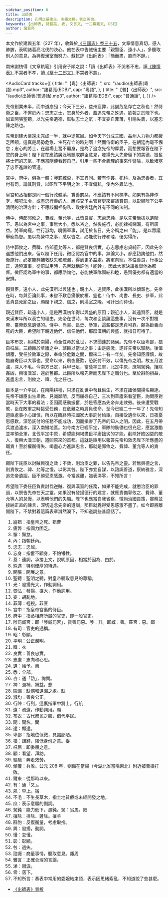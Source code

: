 ```yaml
---
sidebar_position: 6
title: 出師表
description: 孔明之辭後主，志盡文暢，表之英也。
keywords: [出師表, 諸葛亮, 表, 文言文, 十二篇範文, DSE]
author: 諸葛亮
---
```


<Intro>

本文作於建興五年（227 年），收錄於[《三國志》卷三十五](https://zh.wikisource.org/wiki/三國志/卷35)，文章情意真切，感人肺腑，表明諸葛亮北伐的決心。他在表中告誡後主要「親賢臣、遠小人」，多聽取別人的意見，為興復漢室而努力。蘇軾評《出師表》：「簡而盡，直而不肆。」

南宋謝枋得《文章軌範》引用安子順之說：「讀《出師表》不哭者不忠，讀[《陳情表》](<https://zh.wikisource.org/wiki/陳情表_(西晉)>)不哭者不孝，讀[《祭十二郎文》](https://zh.wikisource.org/wiki/祭十二郎文)不哭者不慈」。

</Intro>

<AudioCard
  tracks={[
    {
      title: "【粵】〈出師表〉",
      src: "/audio/出師表(粵語).mp3",
      author: "諸葛亮(EDB)",
      cap: "粵語",
    },
    {
      title: "【普】〈出師表〉",
      src: "/audio/出師表(普通話).mp3",
      author: "諸葛亮(EDB)",
      cap: "普通話",
    },
  ]}
/>

<MainText>

<Commentary type="button" group="translation" label="語譯" />

<div className="main prose">

先帝創業未半，而中道<Annotate title="指皇帝之死。">崩殂</Annotate>；今天下三分，益州<Annotate title="指國力困乏。">疲弊</Annotate>，此誠危急存亡之秋也！然侍衞之臣，不<Annotate title="懈怠。">懈</Annotate>於<Annotate title="指朝廷內。">內</Annotate>；<Annotate title="忠誠。">忠志</Annotate>之士，<Annotate title="指奮不顧身，不怕犧牲。">忘身</Annotate>於外者，<Annotate title="連詞，承接上文，說明原因，相當於因為、由於。">蓋</Annotate>追先帝之<Annotate title="特別優厚的待遇。">殊遇</Annotate>，欲報之於陛下也。誠宜<Annotate title="開展之意。">開張</Annotate><Annotate title="聖明之聽，對皇帝聽取意見的尊稱。">聖聽</Annotate>，以<Annotate title="發揚光大，作動詞用。">光</Annotate>先帝遺德，<Annotate title="發揚、擴大，作動詞用。">恢弘</Annotate>志士之氣﹔不宜<Annotate title="胡亂地。">妄</Annotate>自<Annotate title="輕視。菲粵[匪][fei2]">菲薄</Annotate>，引喻失義，以塞忠諫之路也。

<Commentary type="text" group="translation">
  <Remark title="語譯">
    先帝創建大業還未完成一半，就中途駕崩。如今天下分成三國，益州人力物力都疲乏困頓，這真是局勢危急、生死存亡的時刻啊！然而侍衛的臣子，在朝廷內毫不懈怠；忠心的將士，在疆場上奮不顧身，是為了追念先帝的厚愛，而想要報答在陛下您的身上啊！陛下實在應該廣泛地聽取群臣意見，發揚光大先帝留下的美德，振奮將士們的志氣，不應當隨便看輕自己，引用一些不合義理的事來作譬喻，以致堵塞了忠臣進諫的管道。
  </Remark>
</Commentary>

<p><Annotate title="指皇帝宮裏的侍臣。">宮中</Annotate>、<Annotate title="指丞相府所屬的官吏，即一般官吏。">府中</Annotate>，俱為一體；<Annotate title="賞善罰惡。">陟罰臧否</Annotate>，不宜異同。若有作姦、犯科，及為忠善者，宜付<Annotate title="官吏的通稱。">有司</Annotate>，論其刑賞，以<Annotate title="彰顯。">昭陛</Annotate>下<Annotate title="公正嚴明。">平明</Annotate>之治；不宜偏私，使內外異法也。</p>

<Commentary type="text" group="translation">
  <Remark title="語譯">
    皇宮和丞相都是同一個行政體系，賞善罰惡，不應該有不同標準。如果有為非作歹、觸犯法令，或盡忠行善的人，應該交予主管官吏來審議賞罰，以彰顯陛下公平清明的治理方針；不應該偏袒徇私，致使宮廷內外有不同的法制。
  </Remark>
</Commentary>

侍中、侍郎郭攸之、費禕、董允等，此皆<Annotate title="善良忠實。">良實</Annotate>，<Annotate title="志向和心思。">志慮</Annotate>忠純，是以先帝簡拔以<Annotate title="給予。粵[惠][wai6]">遺</Annotate>陛下。愚以為宮中之事，事無大小，<Annotate title="全部。">悉</Annotate>以<Annotate title="通「諮」，詢問。">咨</Annotate>之，然後施行，必能<Annotate title="彌補、補益。粵[悲][bei1]">裨</Annotate>補<Annotate title="缺憾和遺漏之處。">闕漏</Annotate>，有所廣益。將軍向寵，性行<Annotate title="善良公正。">淑均</Annotate>，曉暢軍事，試用於昔日，先帝稱之曰「能」，是以眾議舉寵為督。愚以為營中之事，悉以咨之，必能使<Annotate title="行列，這裏指軍中將士。行粵[航][hong4]">行陣</Annotate>和睦，優劣得所。

<Commentary type="text" group="translation">
  <Remark title="語譯">
    侍中郭攸之、費禕、侍郎董允等人，都是賢良信實，心志思慮忠貞純正，因此先帝選拔他們出來，留以陛下任用。微臣認為官中的事，無論大小，都應諮詢他們，然後施行，必定能夠補救缺失和疏漏，得到更多益處。將軍向寵，本性善良，行事公正，通曉軍事，從前試用時，先帝就稱許他「能幹」，因此大家決議推舉他為都督。微臣認為軍中的事，都應諮詢他，必能使軍隊團結和睦，愚賢優劣都有適當的安排。
  </Remark>
</Commentary>

親賢臣，<Annotate title="疏遠，作動詞用。粵[願][jyun6]">遠</Annotate>小人，此先漢所以興隆也﹔親小人，遠賢臣，此後漢所以傾頹也。先帝在時，每與臣論此事，未嘗不歎息痛恨於桓、靈也！侍中、尚書、長史、參軍，此悉貞良死節之臣，願陛下親之、信之，則漢室之隆，可計日而待也。

<Commentary type="text" group="translation">
  <Remark title="語譯">
    親近賢臣，疏遠小人，這是西漢初年得以興盛的原因；親近小人，疏遠賢臣，就是東漢末年所以衰亡的理由。先帝在世時，每次和臣談論這些事，沒有一次不對桓帝、靈帝歎息遺憾的。侍中、尚書、長史、參軍，這些都是忠貞可靠，願為節義而死的大臣，希望陛下親近他們、信任他們，那麼漢朝的興盛，就指日可待了。
  </Remark>
</Commentary>

臣本<Annotate title="古代庶民之服，借代平民。">布衣</Annotate>，躬耕於南陽，苟全性命於亂世，不求<Annotate title="聞名。粵[問][man6]">聞</Annotate><Annotate title="顯達。">達</Annotate>於諸侯。先帝不以臣<Annotate title="指地位低微，見識鄙陋。">卑鄙</Annotate>，<Annotate title="謙辭，降低身份之意。粵[委][wai2]">猥</Annotate>自<Annotate title="即委屈之意。">枉屈</Annotate>，三<Annotate title="看望、拜訪。">顧</Annotate>臣於草廬之中，諮臣以當世之事；由是感激，遂許先帝以<Annotate title="奔走效勞。">驅馳</Annotate>。後值<Annotate title="兵敗。">傾覆</Annotate>，受任於敗軍之際，奉命於危難之間，<Annotate title="從那時以來。">爾來</Annotate>二十<Annotate title="通「又」。">有</Annotate>一年矣。先帝知臣謹慎，故臨崩寄臣以大事也。受命以來，<Annotate title="早上。粵[宿][suk1]">夙</Annotate>夜憂歎，恐託付不效，以傷先帝之明。故五月渡瀘，深入<Annotate title="不生長草木，指土地貧瘠或未經開發之地。">不毛</Annotate>。今南方已定，兵甲已足，當獎率三軍，北定中原，<Annotate title="表示意願的副詞。">庶竭</Annotate><Annotate title="能力低下，愚鈍。">駑鈍</Annotate>，<Annotate title="排除、鏟除。攘粵[羊][joeng4]">攘除</Annotate>姦凶，興復漢室，還於舊都。此臣所以報先帝而忠陛下之職分也。至於<Annotate title="反復衡量，考慮取捨。">斟酌</Annotate>損益，進盡忠言，則攸之、禕、允之任也。

<Commentary type="text" group="translation">
  <Remark title="語譯">
    臣本是一介平民，在南陽耕種，只求在亂世中苟且偷生，不求在諸侯間揚名顯達。先帝不嫌臣出生卑微、見識鄙陋，反而屈辱自己，三次到草廬來看望臣，詢問臣對當時天下大事的看法；臣因而感動振奮，於是答應為先帝奔走效勞。後來遭受戰敗，臣在敗軍之時接受任務，在危難之時肩負使命，至今已經二十一年了！先帝知道臣處事小心謹慎，所以在臨終時把國家大事託付給臣。自接受遺命以來，日夜憂思感歎，深恐託付的任務不能成功，因而損害了先帝的知人之明。因此，在五月帶兵渡過瀘水，深入南蠻地區。如今南方已經平定，軍隊的裝備也很充足，應當激勵並率領全軍，北伐平定中原，希望能夠竭盡臣平庸拙劣的才能，剷除奸險凶惡的敵人，復興大漢王朝，遷回原來的首都。這就是臣用以報答先帝和效忠陛下所應盡的職責！至於權衡得失、竭盡心力進諫忠言，那就是郭攸之、費禕、董允等人的責任。
  </Remark>
</Commentary>

願陛下託臣以討賊<Annotate title="發揚，動詞。">興</Annotate>復之效；不效，則治臣之罪，以告先帝之靈。若無興德之言，則責攸之、禕、允等之<Annotate title="怠慢。">慢</Annotate>，以<Annotate title="彰顯。">彰</Annotate>其<Annotate title="過失。">咎</Annotate>。陛下亦宜自謀，以<Annotate title="商量事情，聽取意見。諏粵[周][zau1]">諮諏</Annotate>善道，察納<Annotate title="正確合理的言論。">雅言</Annotate>，深追先帝遺詔。臣不勝受恩感激。今當遠離，臨表<Annotate title="眼淚。">涕</Annotate><Annotate title="落下。">零</Annotate>，<Annotate title="奏表中常用的委婉結束語，表示因思緒紊亂，不知道說了些甚麼。">不知所言</Annotate>！

<Commentary type="text" group="translation">
  <Remark title="語譯">
    希望陛下委任臣負責討伐逆賊、復興漢室的任務，如果不能完成，就懲治臣的罪過，以祭告先帝在天之靈。如果沒有發揚德行的建言，就應責備郭攸之、費禕、董允等人的怠慢，以表明他們的失職。陛下也應當自我省察，徵詢治國良策，審察並接納正直的諫言，深切追念先帝的遺訓，那臣就覺得受恩感激不盡了。如今即將離開陛下，不禁對着這篇表章潸然淚下，不知道說些甚麼話了。
  </Remark>
</Commentary>

</div>

</MainText>

<Dictionary>

1. 崩殂︰指皇帝之死。殂<Jypt py="cou4">曹</Jypt>
2. 疲弊︰指國力困乏。
3. 懈：懈怠。
4. 內：指朝廷內。
5. 忠志：忠誠。
6. 忘身：指奮不顧身，不怕犧牲。
7. 蓋︰連詞，承接上文，說明原因，相當於因為、由於。
8. 殊遇︰特別優厚的待遇。
9. 開張：開展之意。
10. 聖聽︰聖明之聽，對皇帝聽取意見的尊稱。
11. 光：發揚光大，作動詞用。
12. 恢弘︰發揚、擴大，作動詞用。
13. 妄︰胡亂地。
14. 菲薄︰輕視。菲<Jypt py="fei2">匪</Jypt>
15. 宮中︰指皇帝宮裏的侍臣。
16. 府中︰指丞相府所屬的官吏，即一般官吏。
17. 陟罰臧否︰即「陟臧罰否」，賞善罰惡。陟︰升。<Jypt py="zik1">即</Jypt>臧︰善。<Jypt py="zong1">莊</Jypt>否︰惡。<Jypt py="pei2">鄙</Jypt>
18. 有司︰官吏的通稱。
19. 昭：彰顯。
20. 平明：公正嚴明。
21. 禕︰<Jypt py="ji1">衣</Jypt>
22. 良實：善良忠實。
23. 志慮︰志向和心思。
24. 遺︰給予。<Jypt py="wai6">惠</Jypt>
25. 悉：全部。
26. 咨︰通「諮」，詢問。
27. 裨︰彌補、補益。<Jypt py="bei1">悲</Jypt>
28. 闕漏︰缺憾和遺漏之處。<Jypt py="kyut3">缺</Jypt>
29. 淑均︰善良公正。
30. 行陣︰行列，這裏指軍中將士。行<Jypt py="hong4">航</Jypt>
31. 遠︰疏遠，作動詞用。<Jypt py="jyun6">願</Jypt>
32. 布衣：古代庶民之服，借代平民。
33. 聞︰聞名。<Jypt py="man6">問</Jypt>
34. 達：顯達。
35. 卑鄙︰指地位低微，見識鄙陋。
36. 猥︰謙辭，降低身份之意。<Jypt py="wai2">委</Jypt>
37. 枉屈︰即委屈之意。
38. 顧：看望、拜訪。
39. 驅馳︰奔走效勞。
40. 傾覆︰兵敗。公元 208 年，劉備在當陽（今湖北省當陽東北）附近被曹操打敗。
41. 爾來︰從那時以來。
42. 有︰通「又」。
43. 夙︰早上。<Jypt py="suk1">宿</Jypt>
44. 不毛︰不生長草木，指土地貧瘠或未經開發之地。
45. 庶︰表示意願的副詞。
46. 駑鈍︰能力低下，愚鈍。駑︰劣馬。<Jypt py="nou4">奴</Jypt>
47. 攘除︰排除、鏟除。攘<Jypt py="joeng4">羊</Jypt>
48. 斟酌︰反復衡量，考慮取捨。
49. 興︰發揚，動詞。
50. 慢︰怠慢。
51. 彰︰彰顯。
52. 咎︰過失。
53. 諮諏︰商量事情，聽取意見。諏<Jypt py="zau1">周</Jypt>
54. 雅言︰正確合理的言論。
55. 涕︰眼淚。
56. 零︰落下。
57. 不知所言︰奏表中常用的委婉結束語，表示因思緒紊亂，不知道說了些甚麼。

</Dictionary>

<Media>
  <Tabs>
    <TabItem value="經典動畫教材套" default>
      <Youtube id="8-getjNuRAQ" />
    </TabItem>
  </Tabs>
</Media>

<Resources>

- [《出師表》賞析](https://www.edb.gov.hk/attachment/tc/curriculum-development/kla/chi-edu/recommended-passages/KS4_09.pdf)

</Resources>
